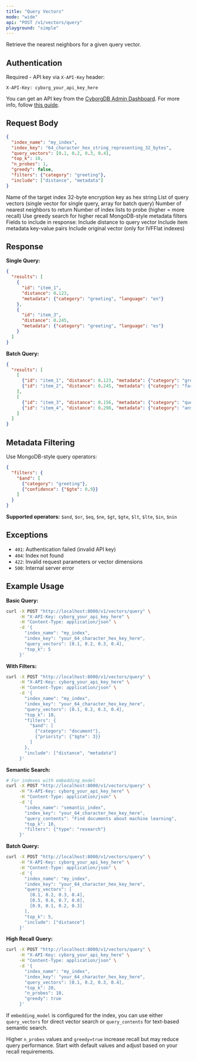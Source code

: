 ```yaml
---
title: "Query Vectors"
mode: "wide"
api: "POST /v1/vectors/query"
playground: "simple"
---
```


Retrieve the nearest neighbors for a given query vector.

## Authentication

Required - API key via `X-API-Key` header:

```http
X-API-Key: cyborg_your_api_key_here
```

You can get an API key from the [CyborgDB Admin Dashboard](https://cyborgdb.co). For more info, follow [this guide](../../../intro/get-api-key).

## Request Body

```json
{
  "index_name": "my_index",
  "index_key": "64_character_hex_string_representing_32_bytes",
  "query_vectors": [0.1, 0.2, 0.3, 0.4],
  "top_k": 10,
  "n_probes": 1,
  "greedy": false,
  "filters": {"category": "greeting"},
  "include": ["distance", "metadata"]
}
```

<Expandable title="parameters">
  <ParamField body="index_name" type="string" required="true">
    Name of the target index
  </ParamField>
  <ParamField body="index_key" type="string" required="true">
    32-byte encryption key as hex string
  </ParamField>
  <ParamField body="query_vectors" type="array[number]" required="true">
    List of query vectors (single vector for single query, array for batch query)
  </ParamField>
  <ParamField body="top_k" type="integer" default={100}>
    Number of nearest neighbors to return
  </ParamField>
  <ParamField body="n_probes" type="integer" default={1}>
    Number of index lists to probe (higher = more recall)
  </ParamField>
  <ParamField body="greedy" type="boolean" default="false">
    Use greedy search for higher recall
  </ParamField>
  <ParamField body="filters" type="object">
    MongoDB-style metadata filters
  </ParamField>
  <ParamField body="include" type="array[string]" default= {["distance", "metadata"]}>
    Fields to include in response:
    <Expandable title="include options">
      <ParamField body="distance" type="string">
        Include distance to query vector
      </ParamField>
      <ParamField body="metadata" type="string">
        Include item metadata key-value pairs
      </ParamField>
      <ParamField body="vector" type="string">
        Include original vector (only for IVFFlat indexes)
      </ParamField>
    </Expandable>
  </ParamField>
</Expandable>

## Response

**Single Query:**
```json
{
  "results": [
    {
      "id": "item_1",
      "distance": 0.123,
      "metadata": {"category": "greeting", "language": "en"}
    },
    {
      "id": "item_3",
      "distance": 0.245,
      "metadata": {"category": "greeting", "language": "es"}
    }
  ]
}
```

**Batch Query:**
```json
{
  "results": [
    [
      {"id": "item_1", "distance": 0.123, "metadata": {"category": "greeting"}},
      {"id": "item_2", "distance": 0.245, "metadata": {"category": "farewell"}}
    ],
    [
      {"id": "item_3", "distance": 0.156, "metadata": {"category": "question"}},
      {"id": "item_4", "distance": 0.298, "metadata": {"category": "answer"}}
    ]
  ]
}
```

## Metadata Filtering

Use MongoDB-style query operators:

```json
{
  "filters": {
    "$and": [
      {"category": "greeting"},
      {"confidence": {"$gte": 0.9}}
    ]
  }
}
```

**Supported operators:** `$and`, `$or`, `$eq`, `$ne`, `$gt`, `$gte`, `$lt`, `$lte`, `$in`, `$nin`

## Exceptions

- `401`: Authentication failed (invalid API key)
- `404`: Index not found
- `422`: Invalid request parameters or vector dimensions
- `500`: Internal server error

## Example Usage

**Basic Query:**
```bash
curl -X POST "http://localhost:8000/v1/vectors/query" \
     -H "X-API-Key: cyborg_your_api_key_here" \
     -H "Content-Type: application/json" \
     -d '{
       "index_name": "my_index",
       "index_key": "your_64_character_hex_key_here",
       "query_vectors": [0.1, 0.2, 0.3, 0.4],
       "top_k": 5
     }'
```

**With Filters:**
```bash
curl -X POST "http://localhost:8000/v1/vectors/query" \
     -H "X-API-Key: cyborg_your_api_key_here" \
     -H "Content-Type: application/json" \
     -d '{
       "index_name": "my_index",
       "index_key": "your_64_character_hex_key_here",
       "query_vectors": [0.1, 0.2, 0.3, 0.4],
       "top_k": 10,
       "filters": {
         "$and": [
           {"category": "document"},
           {"priority": {"$gte": 3}}
         ]
       },
       "include": ["distance", "metadata"]
     }'
```

**Semantic Search:**
```bash
# For indexes with embedding_model
curl -X POST "http://localhost:8000/v1/vectors/query" \
     -H "X-API-Key: cyborg_your_api_key_here" \
     -H "Content-Type: application/json" \
     -d '{
       "index_name": "semantic_index",
       "index_key": "your_64_character_hex_key_here",
       "query_contents": "Find documents about machine learning",
       "top_k": 10,
       "filters": {"type": "research"}
     }'
```

**Batch Query:**
```bash
curl -X POST "http://localhost:8000/v1/vectors/query" \
     -H "X-API-Key: cyborg_your_api_key_here" \
     -H "Content-Type: application/json" \
     -d '{
       "index_name": "my_index",
       "index_key": "your_64_character_hex_key_here",
       "query_vectors": [
         [0.1, 0.2, 0.3, 0.4],
         [0.5, 0.6, 0.7, 0.8],
         [0.9, 0.1, 0.2, 0.3]
       ],
       "top_k": 5,
       "include": ["distance"]
     }'
```

**High Recall Query:**
```bash
curl -X POST "http://localhost:8000/v1/vectors/query" \
     -H "X-API-Key: cyborg_your_api_key_here" \
     -H "Content-Type: application/json" \
     -d '{
       "index_name": "my_index",
       "index_key": "your_64_character_hex_key_here",
       "query_vectors": [0.1, 0.2, 0.3, 0.4],
       "top_k": 20,
       "n_probes": 10,
       "greedy": true
     }'
```

<Note>If `embedding_model` is configured for the index, you can use either `query_vectors` for direct vector search or `query_contents` for text-based semantic search.</Note>

<Tip>Higher `n_probes` values and `greedy=true` increase recall but may reduce query performance. Start with default values and adjust based on your recall requirements.</Tip>